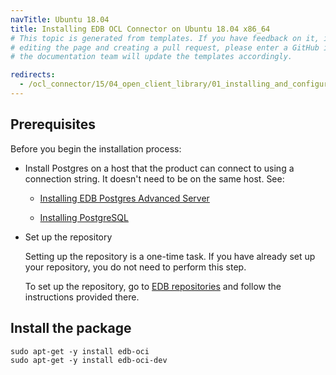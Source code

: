 ```yaml
---
navTitle: Ubuntu 18.04
title: Installing EDB OCL Connector on Ubuntu 18.04 x86_64
# This topic is generated from templates. If you have feedback on it, instead of
# editing the page and creating a pull request, please enter a GitHub issue and
# the documentation team will update the templates accordingly.

redirects:
  - /ocl_connector/15/04_open_client_library/01_installing_and_configuring_the_ocl_connector/install_on_linux_using_edb_repo/x86_amd64/ocl_ubuntu18_x86
---
```


## Prerequisites

Before you begin the installation process:

- Install Postgres on a host that the product can connect to using a connection string. It doesn't need to be on the same host. See:

  - [Installing EDB Postgres Advanced Server](/epas/latest/installing/)

  - [Installing PostgreSQL](https://www.postgresql.org/download/)

- Set up the repository

  Setting up the repository is a one-time task. If you have already set up your repository, you do not need to perform this step.

  To set up the repository, go to [EDB repositories](https://www.enterprisedb.com/repos-downloads) and follow the instructions provided there.

## Install the package

```shell
sudo apt-get -y install edb-oci
sudo apt-get -y install edb-oci-dev
```
